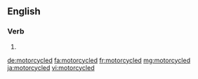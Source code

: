 ==English==

===Verb===
{{head|en}}

# {{en-past of|motorcycle}}

[[de:motorcycled]]
[[fa:motorcycled]]
[[fr:motorcycled]]
[[mg:motorcycled]]
[[ja:motorcycled]]
[[vi:motorcycled]]